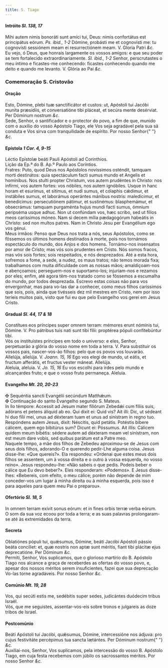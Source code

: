 ```yaml
---
title: S. Tiago
---
```


<h4 class="text-center">
  Intróito <em>Sl. 138, 17</em>
</h4>
<div class="container-fluid">
  <div class="row">
    <div class="col-6 dropcaps text-justify">
      Mihi autem nimis bonoráti sunt amíci tui, Deus: nimis confortátus est
      principátus eórum. <em>Ps. ibid., 1-2</em> Dómine, probásti me et
      cognovísti me: tu cognovísti sessiónem meam ei resurrectiónem meam. V.
      Gloria Patri <em>&c.</em>
    </div>
    <div class="col-6 dropcaps text-justify">
      Eu vejo, ó Deus, que honrais largamente os vossos amigos: e que seu poder
      se tem fortalecido extraordinariamente. <em>Sl. ibid., 1-2</em> Senhor,
      perscrutastes o meu íntimo e ficastes-me conhecendo: ficastes conhecendo
      quando me deito e quando me levanto. V. Glória ao Pai <em>&c.</em>
    </div>
  </div>
</div>

<h3 class="text-center">Comemoração S. Cristovão</h3>

<h4 class="text-center">Oração</h4>
<div class="container-fluid">
  <div class="row">
    <div class="col-6 dropcaps text-justify">
      Esto, Dómine, plebi tuæ sanctificátor et custos: ut, Apóstoli tui Jacóbi
      muníta præsídiis, et conversatióne tibi pláceat, et secúra mente
      desérviat. Per Dóminum nostrum <em>&c.</em>
    </div>
    <div class="col-6 dropcaps text-justify">
      Sede, Senhor, o santificador e o protector do povo, a fim de que, munido
      com o auxílio do vosso Apóstolo Tiago, ele Vos seja agradável pela sua sã
      conduta e Vos sirva com tranquilidade de espírito. Por nosso Senhor{" "}
      <em>&c.</em>
    </div>
  </div>
</div>

<h4 class="text-center">
  Epístola <em>1 Cor. 4, 9-15</em>
</h4>
<div class="container-fluid">
  <div class="row">
    <div class="col-6 text-justify">
      Léctio Epístolæ beáti Pauli Apóstoli ad Corinthios.
    </div>
    <div class="col-6 text-justify">
      Lição da Ep.ª do B. Ap.º Paulo aos Coríntios.
    </div>
    <div class="col-6 dropcaps text-justify">
      Fratres: Puto, quod Deus nos Apóstolos novíssimos osténdit, tamquam morti
      destinátos: quia spectáculum facti sumus mundo et Angelis et homínibus.
      Nos stulti propter Christum, vos autem prudéntes in Christo: nos infírmi,
      vos autem fortes: vos nóbiles, nos autem ignóbiles. Usque in hanc horam et
      esurímus, et sitímus, et nudi sumus, et cólaphis cǽdimur, et instábiles
      sumus, et laborámus operántes mánibus nostris: maledícimur, et
      benedícimus: persecutiónem pátimur, et sustinémus: blasphemámur, et
      obsecrámus: tamquam purgaménta hujus mundi facti sumus, ómnium peripséma
      usque adhuc. Non ut confúndam vos, hæc scribo, sed ut fílios meos
      caríssimos móneo. Nam si decem mília pædagogórum habeátis in Christo: sed
      non multos patres. Nam in Christo Jesu per Evangélium ego vos génui.
    </div>
    <div class="col-6 dropcaps text-justify">
      Meus irmãos: Penso que Deus nos trata a nós, seus Apóstolos, como se
      fôssemos os últimos homens destinados à morte, pois nos tornámos
      espectáculo do mundo, dos Anjos e dos homens. Tornámo-nos insensatos por
      amor de Cristo; mas vós sois prudentes em Cristo. Nós somos fracos, mas
      vós sois fortes; sois respeitados, e nós desprezados. Até a esta hora,
      sofremos a fome, a sede, a nudez, os maus tratos; não temos morada fixa;
      trabalhamos com muita dificuldade com as nossas mãos; amaldiçoam-nos e
      abençoamos; perseguem-nos e suportamo-los; injuriam-nos e rezamos por
      eles; enfim, até agora têm-nos tratado como se fôssemos a escumalha do
      mundo, por todos desprezada. Escrevo estas coisas não para vos
      envergonhar, mas para vo-las dar a conhecer, como meus filhos caríssimos
      que sois, pois, ainda que tivésseis dez mil mestres em Cristo, nem por
      isso teríeis muitos pais, visto que fui eu que pelo Evangelho vos gerei em
      Jesus Cristo.
    </div>
  </div>
</div>

<h4 class="text-center">
  Gradual <em>Sl. 44, 17 & 18</em>
</h4>
<div class="container-fluid">
  <div class="row">
    <div class="col-6 dropcaps text-justify">
      Constítues eos príncipes super omnem terram: mémores erunt nóminis tui,
      Dómine. V. Pro pátribus tuis nati sunt tibi fílii: proptérea pópuli
      confitebúntur tibi.
    </div>
    <div class="col-6 dropcaps text-justify">
      Vós os instituístes príncipes em todo o universo: e eles, Senhor,
      perpetuarão a glória do vosso nome em toda a terra. V. Para substituir os
      vossos pais, nascer-vos-ão filhos: pelo que os povos vos louvarão.
    </div>
    <div class="col-6 text-justify">
      Allelúja, allelúja. V. <em>Joann. 15, 16</em> Ego vos elegi de mundo, ut
      eátis, et fructum afferátis, et fructus vester máneat. Allelúja.
    </div>
    <div class="col-6 text-justify">
      Aleluia, aleluia. V. <em>Jo. 15, 16</em> Eu vos escolhi para irdes pelo
      mundo e alcançardes fruto; e que o vosso fruto permaneça. Aleluia.
    </div>
  </div>
</div>

<h4 class="text-center">
  Evangelho <em>Mt. 20, 20-23</em>
</h4>
<div class="container-fluid">
  <div class="row">
    <div class="col-6 text-justify">
      <span class="text-danger">&#10016;</span> Sequéntia sancti Evangélii
      secúndum Matthǽum.
    </div>
    <div class="col-6 text-justify">
      <span class="text-danger">&#10016;</span> Continuação do santo Evangelho
      segundo S. Mateus.
    </div>
    <div class="col-6 dropcaps text-justify">
      In llo témpore: Accessit ad Jesum mater filiórum Zebedǽi cum fíliis suis,
      adórans et petens áliquid ab eo. Qui dixit ei: Quid vis? Ait illi: Dic, ut
      sédeant hi duo fílii mei, unus ad déxteram tuam et unus ad sinístram in
      regno tuo. Respóndens autem Jesus, dixit: Néscitis, quid petátis. Potéstis
      bíbere cálicem, quem ego bibitúrus sum? Dicunt ei: Póssumus. Ait illis:
      Cálicem quidem meum bibétis: sédere autem ad déxteram meam vel sinístram,
      non est meum dare vobis, sed quibus parátum est a Patre meo.
    </div>
    <div class="col-6 dropcaps text-justify">
      Naquele tempo, a mãe dos filhos de Zebedeu aproximou-se de Jesus com seus
      dois filhos, adorando-O e querendo pedir-Lhe alguma coisa. Jesus
      disse-lhe: «Que quereis?». Ela respondeu: «Ordenai que estes meus dois
      filhos se assentem, um à vossa direita e o outro à vossa esquerda, no
      vosso reino». Jesus respondeu-lhe: «Não sabeis o que pedis. Podeis beber o
      cálice que Eu devo beber?». Eles responderam: «Podemos». E Jesus
      disse-lhes: «Bebereis, com efeito, o meu cálice; porém não depende de mim
      conceder-vos um lugar à minha direita ou à minha esquerda, pois isso é
      para aqueles para quem meu Pai o preparou».
    </div>
  </div>
</div>

<h4 class="text-center">
  Ofertório <em>Sl. 18, 5</em>
</h4>
<div class="container-fluid">
  <div class="row">
    <div class="col-6 dropcaps text-justify">
      In omnem terram exívit sonus eórum: et in fines orbis terræ verba eórum.
    </div>
    <div class="col-6 dropcaps text-justify">
      O som da sua voz ecoou por toda a terra; e as suas palavras prolongaram-se
      até às extremidades da terra.
    </div>
  </div>
</div>

<h4 class="text-center">Secreta</h4>
<div class="container-fluid">
  <div class="row">
    <div class="col-6 dropcaps text-justify">
      Oblatiónes pópuli tui, quǽsumus, Dómine, beáti Jacóbi Apóstoli pássio
      beáta concíliet: et, quæ nostris non aptæ sunt méritis, fiant tibi plácitæ
      ejus deprecatióne. Per Dóminum <em>&c.</em>
    </div>
    <div class="col-6 dropcaps text-justify">
      Permiti, Senhor, Vos suplicamos, que o glorioso martírio do B. Apóstolo
      Tiago nos alcance a graça de receberdes as ofertas do vosso povo, e,
      apesar dos nossos méritos serem insuficientes, fazei que sua deprecação
      Vo-las torne agradáveis. Por nosso Senhor <em>&c.</em>
    </div>
  </div>
</div>

<h4 class="text-center">
  Comúnio <em>Mt. 19, 28</em>
</h4>
<div class="container-fluid">
  <div class="row">
    <div class="col-6 dropcaps text-justify">
      Vos, qui secúti estis me, sedébitis super sedes, judicántes duódecim
      tribus Israël.
    </div>
    <div class="col-6 dropcaps text-justify">
      Vós, que me seguistes, assentar-vos-eis sobre tronos e julgareis as doze
      tribos de Israel.
    </div>
  </div>
</div>

<h4 class="text-center">Postcomúnio</h4>
<div class="container-fluid">
  <div class="row">
    <div class="col-6 dropcaps text-justify">
      Beáti Apóstoli tui Jacóbi, quǽsumus, Dómine, intercessióne nos ádjuva: pro
      cujus festivitáte percépimus tua sancta lætántes. Per Dóminum nostrum{" "}
      <em>&c.</em>
    </div>
    <div class="col-6 dropcaps text-justify">
      Auxiliai-nos, Senhor, Vos suplicamos, pela intercessão do vosso B.
      Apóstolo Tiago, em cuja festa recebemos com júbilo os sacrossantos
      méritos. Por nosso Senhor <em>&c.</em>
    </div>
  </div>
</div>
